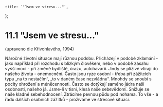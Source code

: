     title: `"Jsem ve stresu..."`,
};

# 11.1 "Jsem ve stresu..."

(upraveno dle Křivohlavého, 1994)

Náročné životní situace mají různou podobu. Přicházejí v podobě zklamání - jako například při rozchodu s blízkým člověkem, nebo v podobě zásahu vyšší moci - při změně bydliště, úrazu, autohavárii. Jindy se plíživě vtírají do našeho života - onemocnění. Často jsou ryze osobní - třeba při zážitcích typu „na to nestačím“, „to v daném čase nezvládnu“. Mnohdy se snoubí s pocity ohrožení a méněcennosti. Často se dotýkají samého jádra naší osobnosti, našeho já. Jsme-li v tísni, klesá naše sebevědomí. Snižuje se naše kladné sebehodnocení. Ztrácíme pevnou půdu pod nohama. To vše - a řadu dalších osobních zážitků - prožíváme ve stresové situaci.